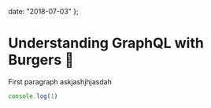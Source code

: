 
date: "2018-07-03"
};

# Understanding GraphQL with Burgers 🍔

<GraphQLBurger />

First paragraph
askjashjhjasdah

```js
console.log(1)
```
